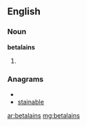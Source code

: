 ==English==

===Noun===
'''betalains'''

# {{plural of|[[betalain]]|lang=English}}

===Anagrams===
* {{alphagram|aabeilnst}}
* [[stainable#English|stainable]]

[[ar:betalains]]
[[mg:betalains]]